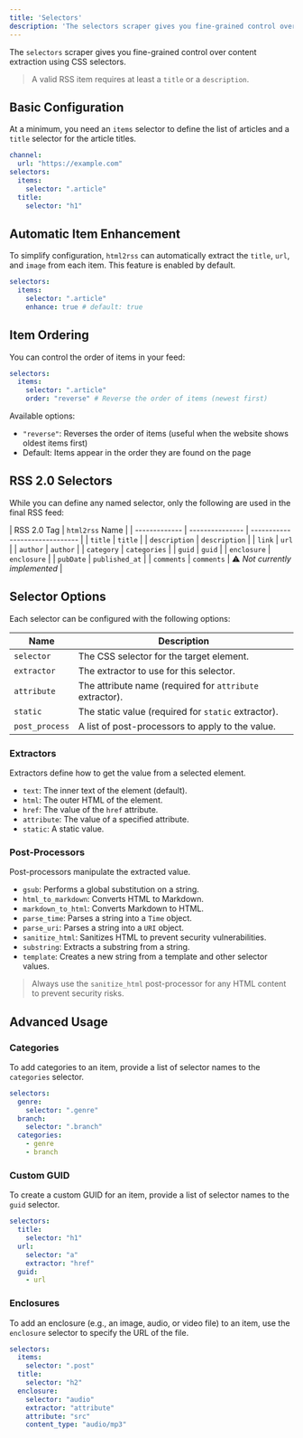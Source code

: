 ```yaml
---
title: 'Selectors'
description: 'The selectors scraper gives you fine-grained control over content extraction using CSS selectors.'
---
```


The `selectors` scraper gives you fine-grained control over content extraction using CSS selectors.

> A valid RSS item requires at least a `title` or a `description`.

## Basic Configuration

At a minimum, you need an `items` selector to define the list of articles and a `title` selector for the article titles.

```yml
channel:
  url: "https://example.com"
selectors:
  items:
    selector: ".article"
  title:
    selector: "h1"
```

## Automatic Item Enhancement

To simplify configuration, `html2rss` can automatically extract the `title`, `url`, and `image` from each item. This feature is enabled by default.

```yml
selectors:
  items:
    selector: ".article"
    enhance: true # default: true
```

## Item Ordering

You can control the order of items in your feed:

```yml
selectors:
  items:
    selector: ".article"
    order: "reverse" # Reverse the order of items (newest first)
```

Available options:
- `"reverse"`: Reverses the order of items (useful when the website shows oldest items first)
- Default: Items appear in the order they are found on the page

## RSS 2.0 Selectors

While you can define any named selector, only the following are used in the final RSS feed:

| RSS 2.0 Tag   | `html2rss` Name |
| ------------- | --------------- | ------------------------------ |
| `title`       | `title`         |
| `description` | `description`   |
| `link`        | `url`           |
| `author`      | `author`        |
| `category`    | `categories`    |
| `guid`        | `guid`          |
| `enclosure`   | `enclosure`     |
| `pubDate`     | `published_at`  |
| `comments`    | `comments`      | ⚠️ _Not currently implemented_ |

## Selector Options

Each selector can be configured with the following options:

| Name           | Description                                              |
| -------------- | -------------------------------------------------------- |
| `selector`     | The CSS selector for the target element.                 |
| `extractor`    | The extractor to use for this selector.                  |
| `attribute`    | The attribute name (required for `attribute` extractor). |
| `static`       | The static value (required for `static` extractor).      |
| `post_process` | A list of post-processors to apply to the value.         |

### Extractors

Extractors define how to get the value from a selected element.

- `text`: The inner text of the element (default).
- `html`: The outer HTML of the element.
- `href`: The value of the `href` attribute.
- `attribute`: The value of a specified attribute.
- `static`: A static value.

### Post-Processors

Post-processors manipulate the extracted value.

- `gsub`: Performs a global substitution on a string.
- `html_to_markdown`: Converts HTML to Markdown.
- `markdown_to_html`: Converts Markdown to HTML.
- `parse_time`: Parses a string into a `Time` object.
- `parse_uri`: Parses a string into a `URI` object.
- `sanitize_html`: Sanitizes HTML to prevent security vulnerabilities.
- `substring`: Extracts a substring from a string.
- `template`: Creates a new string from a template and other selector values.

> Always use the `sanitize_html` post-processor for any HTML content to prevent security risks.

## Advanced Usage

### Categories

To add categories to an item, provide a list of selector names to the `categories` selector.

```yml
selectors:
  genre:
    selector: ".genre"
  branch:
    selector: ".branch"
  categories:
    - genre
    - branch
```

### Custom GUID

To create a custom GUID for an item, provide a list of selector names to the `guid` selector.

```yml
selectors:
  title:
    selector: "h1"
  url:
    selector: "a"
    extractor: "href"
  guid:
    - url
```

### Enclosures

To add an enclosure (e.g., an image, audio, or video file) to an item, use the `enclosure` selector to specify the URL of the file.

```yml
selectors:
  items:
    selector: ".post"
  title:
    selector: "h2"
  enclosure:
    selector: "audio"
    extractor: "attribute"
    attribute: "src"
    content_type: "audio/mp3"
```
